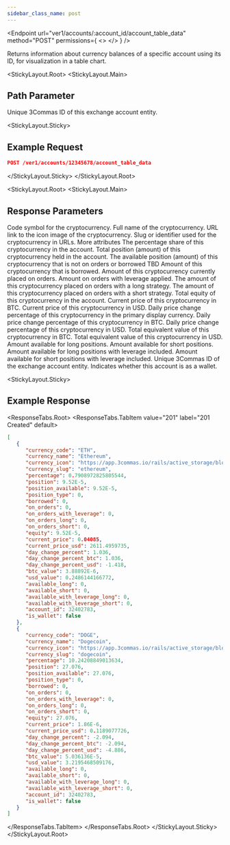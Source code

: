 ```yaml
---
sidebar_class_name: post
---
```


<Endpoint
  url="ver1/accounts/:account_id/account_table_data"
  method="POST"
  permissions={
    <>
      <Permission title="Permission" description="ACCOUNTS_READ" />
      <Permission title="Security" description="SIGNED" />
    </>
  }
/>

Returns information about currency balances of a specific account using its ID, for visualization in a table chart.

<StickyLayout.Root>
<StickyLayout.Main>

  ## Path Parameter 

  <ApiParam name='account_id' type='integer' id="account_id" required>
      Unique 3Commas ID of this exchange account entity.
  </ApiParam>
</StickyLayout.Main>

<StickyLayout.Sticky>

  ## Example Request

  ```json
  POST /ver1/accounts/12345678/account_table_data
  ```
</StickyLayout.Sticky>
</StickyLayout.Root>

<StickyLayout.Root>
<StickyLayout.Main>

## Response Parameters 

<ApiParam name='currency_code' type='string' id='currency_code'>
  Code symbol for the cryptocurrency.
</ApiParam>
<ApiParam name='currency_name' type='string' id='currency_name'>
  Full name of the cryptocurrency.
</ApiParam>
<ApiParam name='currency_icon' type='string' id='currency_icon'>
  URL link to the icon image of the cryptocurrency.
</ApiParam>
<ApiParam name='currency_slug' type='string' id='currency_slug'>
  Slug or identifier used for the cryptocurrency in URLs.
</ApiParam>


<CollapseAll>
<CollapseAllHeading> More attributes <CollapseAllButton /> </CollapseAllHeading>
<CollapsibleApiParam name='percentage' type='string' id='percentage'>
  The percentage share of this cryptocurrency in the account.
</CollapsibleApiParam>

<CollapsibleApiParam name='position' type='string' id='position'>
  Total position (amount) of this cryptocurrency held in the account.
</CollapsibleApiParam>
<CollapsibleApiParam name='position_available' type='string' id='position_available'>
  The available position (amount) of this cryptocurrency that is not on orders or borrowed
</CollapsibleApiParam>
<CollapsibleApiParam name='position_type' type='string' id='position_type'>
  TBD
</CollapsibleApiParam>
<CollapsibleApiParam name='borrowed' type='string' id='borrowed'>
  Amount of this cryptocurrency that is borrowed.
</CollapsibleApiParam>
<CollapsibleApiParam name='on_orders' type='string' id='on_orders'>
  Amount of this cryptocurrency currently placed on orders.
</CollapsibleApiParam>
<CollapsibleApiParam name='on_orders_with_leverage' type='string' id='on_orders_with_leverage'>
  Amount on orders with leverage applied.
</CollapsibleApiParam>
<CollapsibleApiParam name='on_orders_long' type='string' id='on_orders_long'>
  The amount of this cryptocurrency placed on orders with a long strategy.
</CollapsibleApiParam>
<CollapsibleApiParam name='on_orders_short' type='string' id='on_orders_short'>
  The amount of this cryptocurrency placed on orders with a short strategy.
</CollapsibleApiParam>
<CollapsibleApiParam name='equity' type='string' id='equity'>
  Total equity of this cryptocurrency in the account.
</CollapsibleApiParam>
<CollapsibleApiParam name='current_price' type='string' id='current_price'>
  Current price of this cryptocurrency in BTC.
</CollapsibleApiParam>
<CollapsibleApiParam name='current_price_usd' type='string' id='current_price_usd'>
  Current price of this cryptocurrency in USD.
</CollapsibleApiParam>
<CollapsibleApiParam name='day_change_percent' type='string' id='day_change_percent'>
  Daily price change percentage of this cryptocurrency in the primary display currency.
</CollapsibleApiParam>
<CollapsibleApiParam name='day_change_percent_btc' type='string' id='day_change_percent_btc'>
  Daily price change percentage of this cryptocurrency in BTC.
</CollapsibleApiParam>
<CollapsibleApiParam name='day_change_percent_usd' type='string' id='day_change_percent_usd'>
  Daily price change percentage of this cryptocurrency in USD.
</CollapsibleApiParam>
<CollapsibleApiParam name='btc_value' type='string' id='btc_value'>
  Total equivalent value of this cryptocurrency in BTC.
</CollapsibleApiParam>
<CollapsibleApiParam name='usd_value' type='string' id='usd_value'>
  Total equivalent value of this cryptocurrency in USD.
</CollapsibleApiParam>
<CollapsibleApiParam name='available_long' type='string' id='available_long'>
  Amount available for long positions.
</CollapsibleApiParam>
<CollapsibleApiParam name='available_short' type='string' id='available_short'>
  Amount available for short positions.
</CollapsibleApiParam>
<CollapsibleApiParam name='available_with_leverage_long' type='string' id='available_with_leverage_long'>
  Amount available for long positions with leverage included.
</CollapsibleApiParam>
<CollapsibleApiParam name='available_with_leverage_short' type='string' id='available_with_leverage_short'>
  Amount available for short positions with leverage included.
</CollapsibleApiParam>
<CollapsibleApiParam name='account_id' type='integer' id='account_id'>
  Unique 3Commas ID of the exchange account entity.
</CollapsibleApiParam>
<CollapsibleApiParam name='is_wallet' type='boolean' id='is_wallet'>
  Indicates whether this account is as a wallet.
</CollapsibleApiParam>
</CollapseAll>
</StickyLayout.Main>

<StickyLayout.Sticky>
## Example Response
<ResponseTabs.Root>
<ResponseTabs.TabItem value="201" label="201 Created" default>

```json
[
   {
      "currency_code": "ETH",
      "currency_name": "Ethereum",
      "currency_icon": "https://app.3commas.io/rails/active_storage/blobs/redirect/eyJfcmFpbHMiOnsibWVzc2FnZSI6IkJBaHBBbnNRIiwiZXhwIjpudWxsLCJwdXIiOiJibG9iX2lkIn19--f7e20d2abb9f03965b29c091e5ca77a8fc4ade51/1027.png",
      "currency_slug": "ethereum",
      "percentage": 0.7908972825805544,
      "position": 9.52E-5,
      "position_available": 9.52E-5,
      "position_type": 0,
      "borrowed": 0,
      "on_orders": 0,
      "on_orders_with_leverage": 0,
      "on_orders_long": 0,
      "on_orders_short": 0,
      "equity": 9.52E-5,
      "current_price": 0.04085,
      "current_price_usd": 2611.4959735,
      "day_change_percent": 1.036,
      "day_change_percent_btc": 1.036,
      "day_change_percent_usd": -1.418,
      "btc_value": 3.88892E-6,
      "usd_value": 0.2486144166772,
      "available_long": 0,
      "available_short": 0,
      "available_with_leverage_long": 0,
      "available_with_leverage_short": 0,
      "account_id": 32402783,
      "is_wallet": false
   },
   {
      "currency_code": "DOGE",
      "currency_name": "Dogecoin",
      "currency_icon": "https://app.3commas.io/rails/active_storage/blobs/redirect/eyJfcmFpbHMiOnsibWVzc2FnZSI6IkJBaHBBNW5KQVE9PSIsImV4cCI6bnVsbCwicHVyIjoiYmxvYl9pZCJ9fQ==--d8f3102172a7531aa8e21cc8687e40bc07073889/74.png",
      "currency_slug": "dogecoin",
      "percentage": 10.24208849013634,
      "position": 27.076,
      "position_available": 27.076,
      "position_type": 0,
      "borrowed": 0,
      "on_orders": 0,
      "on_orders_with_leverage": 0,
      "on_orders_long": 0,
      "on_orders_short": 0,
      "equity": 27.076,
      "current_price": 1.86E-6,
      "current_price_usd": 0.1189077726,
      "day_change_percent": -2.094,
      "day_change_percent_btc": -2.094,
      "day_change_percent_usd": -4.886,
      "btc_value": 5.036136E-5,
      "usd_value": 3.2195468509176,
      "available_long": 0,
      "available_short": 0,
      "available_with_leverage_long": 0,
      "available_with_leverage_short": 0,
      "account_id": 32402783,
      "is_wallet": false
   }
]
```
</ResponseTabs.TabItem>
</ResponseTabs.Root>
</StickyLayout.Sticky>
</StickyLayout.Root>
